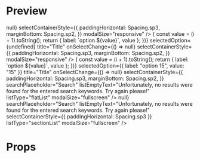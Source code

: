 
<Meta title="Picker" />

# Preview

<Preview>
  <Story
    name="Picker"
    parameters={{
      design: {
        type: "figma",
        url:
          "https://www.figma.com/file/JdbljcIvyMoEVsBZgsg7bbu8/1.-Apps-Styleguide-and-Components?node-id=3007%3A0",
      },
    }}
  >
    <View style={{ flex: 1 }}>
      <Picker
        label="Salutation"
        placeholder="Select an option"
        size="small"
        options={[
          { label: "Sir", value: "Dhr." },
          { label: "Madame", value: "Mevr." },
        ]}
        selectedOption={{ label: "Sir", value: "Dhr." }}
        title="Salutation"
        onSelectChange={() => null}
        selectContainerStyle={{
          paddingHorizontal: Spacing.sp3,
          marginBottom: Spacing.sp2,
        }}
        modalSize="responsive"
      />
      <Picker
        label="Picker (responsive)"
        placeholder="Select an option"
        options={[...Array(3).keys()].map((_, i) => {
          const value = (i + 1).toString();
          return { label: `option ${value}`, value };
        })}
        selectedOption={undefined}
        title="Title"
        onSelectChange={() => null}
        selectContainerStyle={{
          paddingHorizontal: Spacing.sp3,
          marginBottom: Spacing.sp2,
        }}
        modalSize="responsive"
      />
      <Picker
        label="Picker (fullscreen flatList)"
        placeholder="Select an option"
        options={[...Array(30).keys()].map((_, i) => {
          const value = (i + 1).toString();
          return { label: `option ${value}`, value };
        })}
        selectedOption={{ label: "option 15", value: "15" }}
        title="Title"
        onSelectChange={() => null}
        selectContainerStyle={{
          paddingHorizontal: Spacing.sp3,
          marginBottom: Spacing.sp2,
        }}
        searchPlaceholder="Search"
        listEmptyText="Unfortunately, no results were found for the entered search keywords. Try again please!"
        listType="flatList"
        modalSize="fullscreen"
      />
      <Picker
        label="Picker (fullscreen sectionList)"
        placeholder="Select an option"
        options={data.countries}
        selectedOption={data.countries[9]}
        favoriteOptions={[
          data.countries[0],
          data.countries[11],
          data.countries[9],
        ]}
        title="Country"
        onSelectChange={() => null}
        searchPlaceholder="Search"
        listEmptyText="Unfortunately, no results were found for the entered search keywords. Try again please!"
        selectContainerStyle={{ paddingHorizontal: Spacing.sp3 }}
        listType="sectionList"
        modalSize="fullscreen"
      />
    </View>
  </Story>
</Preview>

# Props

<Props of={Picker} />
